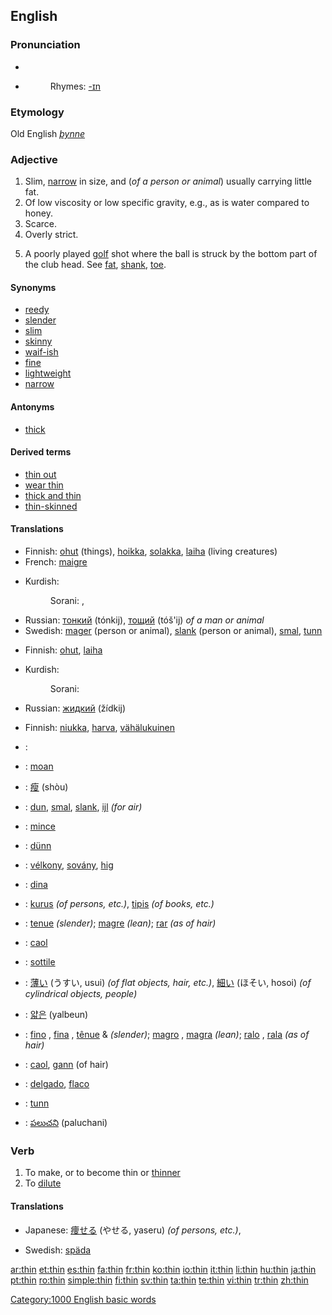 ==English==

===Pronunciation===
*{{IPA|/'θɪn/}}
*{{audio|en-us-thin.ogg|Audio (US)}}
*:Rhymes: [[Rhymes:English:-ɪn|-ɪn]]

===Etymology===
Old English ''[[þynne]]''

===Adjective===
{{en-adj|thinner|thinnest}}

# Slim, [[narrow]] in size, and (''of a person or animal'') usually carrying little fat.
# Of low viscosity or low specific gravity, e.g., as is water compared to honey.
# Scarce.
# Overly strict.
# {{sports}} A poorly played [[golf]] shot where the ball is struck by the bottom part of the club head. See [[fat]], [[shank]], [[toe]].

====Synonyms====
{{saurus|thin|skinny}}
*[[reedy]]
*[[slender]]
*[[slim]]
*[[skinny]]
*[[waif-ish]]
*[[fine]]
*[[lightweight]]
*[[narrow]]

====Antonyms====
*[[thick]]

====Derived terms====
*[[thin out]]
*[[wear thin]]
*[[thick and thin]]
*[[thin-skinned]]

====Translations====
{{trans-top|slim, narrow in size}}
*Finnish: [[ohut]] (things), [[hoikka]], [[solakka]], [[laiha]] (living creatures)
*French: [[maigre]]
{{trans-mid}}
*Kurdish: 
*:Sorani: {{t|ku|باریک|tr=bAreek|sc=KUchar}}, {{t|ku|ته‌نک|tr=tanik|sc=KUchar}}
*Russian: [[тонкий]] (tónkij), [[тощий]] (tóš'ij) ''of a man or animal''
*Swedish: [[mager]] (person or animal), [[slank]] (person or animal), [[smal]], [[tunn]]
{{trans-bottom}}

{{trans-top|of low viscosity or low specific gravity}}
*Finnish: [[ohut]], [[laiha]]
{{trans-mid}}
*Kurdish: 
*:Sorani: {{t|ku|شل|tr=shil|sc=KUchar}}
*Russian: [[жидкий]] (žídkij)
{{trans-bottom}}

{{trans-top|scarce}}
*Finnish: [[niukka]], [[harva]], [[vähälukuinen]]
{{trans-bottom}}

{{trans-top|overly strict}}
{{trans-bottom}}

{{checktrans}}
{{trans-top|translations to be checked}}
*{{ttbc|Arabic}}: {{ARchar|[[رقيق]]}} {{unicode|(raqíeq)}}
*{{ttbc|Breton}}: [[moan#Breton|moan]]
*{{ttbc|Chinese}}: [[瘦]] (shòu)
*{{ttbc|Dutch}}: [[dun]], [[smal]], [[slank]], [[ijl]] ''(for air)''
*{{ttbc|French}}: [[mince]]
*{{ttbc|German}}: [[dünn]]
*{{ttbc|Hungarian}}: [[vélkony]], [[sovány]], [[hig#Hungarian|hig]]
*{{ttbc|Ido}}: [[dina]]
*{{ttbc|Indonesian}}: [[kurus]] ''(of persons, etc.)'', [[tipis]] ''(of books, etc.)''
*{{ttbc|Interlingua}}: [[tenue]] ''(slender)''; [[magre]] ''(lean)''; [[rar]] ''(as of hair)''
*{{ttbc|Irish}}: [[caol]]
*{{ttbc|Italian}}: [[sottile]]
*{{ttbc|Japanese}}: [[薄い]] (うすい, usui) ''(of flat objects, hair, etc.)'', [[細い]] (ほそい, hosoi) ''(of cylindrical objects, people)''
*{{ttbc|Korean}}: [[얇은]] (yalbeun)
*{{ttbc|Portuguese}}: [[fino]] {{m}}, [[fina]] {{f}}, [[tênue]] {{m}} & {{f}} ''(slender)''; [[magro]] {{m}}, [[magra]] {{f}} ''(lean)''; [[ralo]] {{m}}, [[rala]] {{f}} ''(as of hair)''
*{{ttbc|Scottish Gaelic}}: [[caol]], [[gann]] (of hair)
*{{ttbc|Spanish}}: [[delgado]], [[flaco]]
*{{ttbc|Swedish}}: [[tunn]]
*{{ttbc|Telugu}}: [[పలుచని]] (paluchani)
{{trans-bottom}}

===Verb===
{{en-verb|thins|thinning|thinned}}

# To make, or to become thin or [[thinner]]
# To [[dilute]]

====Translations====
{{trans-top|make thinner}}
{{trans-mid}}
{{trans-bottom}}
{{trans-top|become thinner}}
* Japanese: [[痩せる]] (やせる, yaseru) ''(of persons, etc.)'', 
{{trans-mid}}
{{trans-bottom}}
{{trans-top|dilute}}
{{trans-mid}}
*Swedish: [[späda]]
{{trans-bottom}}

[[Category:1000 English basic words]]

[[ar:thin]]
[[et:thin]]
[[es:thin]]
[[fa:thin]]
[[fr:thin]]
[[ko:thin]]
[[io:thin]]
[[it:thin]]
[[li:thin]]
[[hu:thin]]
[[ja:thin]]
[[pt:thin]]
[[ro:thin]]
[[simple:thin]]
[[fi:thin]]
[[sv:thin]]
[[ta:thin]]
[[te:thin]]
[[vi:thin]]
[[tr:thin]]
[[zh:thin]]